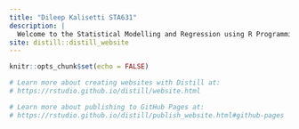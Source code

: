 ```yaml
---
title: "Dileep Kalisetti STA631"
description: |
  Welcome to the Statistical Modelling and Regression using R Programming Website. I hope you feel the rollercoaster wave of experiments!
site: distill::distill_website
---
```


```r
knitr::opts_chunk$set(echo = FALSE)

# Learn more about creating websites with Distill at:
# https://rstudio.github.io/distill/website.html

# Learn more about publishing to GitHub Pages at:
# https://rstudio.github.io/distill/publish_website.html#github-pages

```

